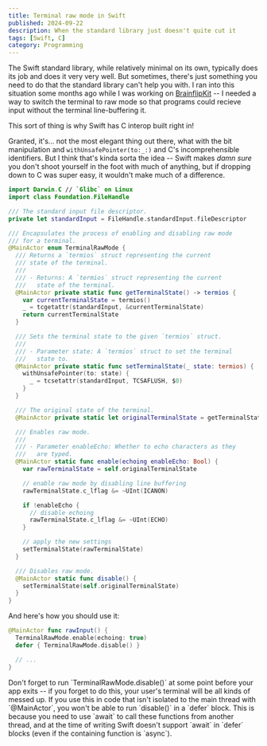 ```yaml
---
title: Terminal raw mode in Swift
published: 2024-09-22
description: When the standard library just doesn't quite cut it
tags: [Swift, C]
category: Programming
---
```


The Swift standard library, while relatively minimal on its own, typically does
its job and does it very very well. But sometimes, there's just something you
need to do that the standard library can't help you with. I ran into this
situation some months ago while I was working on [BrainflipKit] -- I needed a
way to switch the terminal to raw mode so that programs could recieve input
without the terminal line-buffering it.

This sort of thing is why Swift has C interop built right in!

Granted, it's... not the most elegant thing out there, what with the bit
manipulation and `withUnsafePointer(to:_:)` and C's incomprehensible
identifiers. But I think that's kinda sorta the idea -- Swift makes _damn sure_
you don't shoot yourself in the foot with much of anything, but if dropping
down to C was super easy, it wouldn't make much of a difference.

```swift
import Darwin.C // `Glibc` on Linux
import class Foundation.FileHandle

/// The standard input file descriptor.
private let standardInput = FileHandle.standardInput.fileDescriptor

/// Encapsulates the process of enabling and disabling raw mode
/// for a terminal.
@MainActor enum TerminalRawMode {
  /// Returns a `termios` struct representing the current
  /// state of the terminal.
  ///
  /// - Returns: A `termios` struct representing the current
  ///   state of the terminal.
  @MainActor private static func getTerminalState() -> termios {
    var currentTerminalState = termios()
    _ = tcgetattr(standardInput, &currentTerminalState)
    return currentTerminalState
  }

  /// Sets the terminal state to the given `termios` struct.
  ///
  /// - Parameter state: A `termios` struct to set the terminal
  ///   state to.
  @MainActor private static func setTerminalState(_ state: termios) {
    withUnsafePointer(to: state) {
      _ = tcsetattr(standardInput, TCSAFLUSH, $0)
    }
  }

  /// The original state of the terminal.
  @MainActor private static let originalTerminalState = getTerminalState()

  /// Enables raw mode.
  ///
  /// - Parameter enableEcho: Whether to echo characters as they
  ///   are typed.
  @MainActor static func enable(echoing enableEcho: Bool) {
    var rawTerminalState = self.originalTerminalState

    // enable raw mode by disabling line buffering
    rawTerminalState.c_lflag &= ~UInt(ICANON)

    if !enableEcho {
      // disable echoing
      rawTerminalState.c_lflag &= ~UInt(ECHO)
    }

    // apply the new settings
    setTerminalState(rawTerminalState)
  }

  /// Disables raw mode.
  @MainActor static func disable() {
    setTerminalState(self.originalTerminalState)
  }
}
```

And here's how you should use it:

```swift
@MainActor func rawInput() {
  TerminalRawMode.enable(echoing: true)
  defer { TerminalRawMode.disable() }

  // ...
}
```

<Callout type='important'>
Don't forget to run `TerminalRawMode.disable()` at some point before your app
exits -- if you forget to do this, your user's terminal will be all kinds of
messed up.
</Callout>

<Callout type='note'>
If you use this in code that isn't isolated to the main thread with
`@MainActor`, you won't be able to run `disable()` in a `defer` block. This is
because you need to use `await` to call these functions from another thread, and
at the time of writing Swift doesn't support `await` in `defer` blocks (even if
the containing function is `async`).
</Callout>

[BrainflipKit]: https://github.com/kaascevich/BrainflipKit
